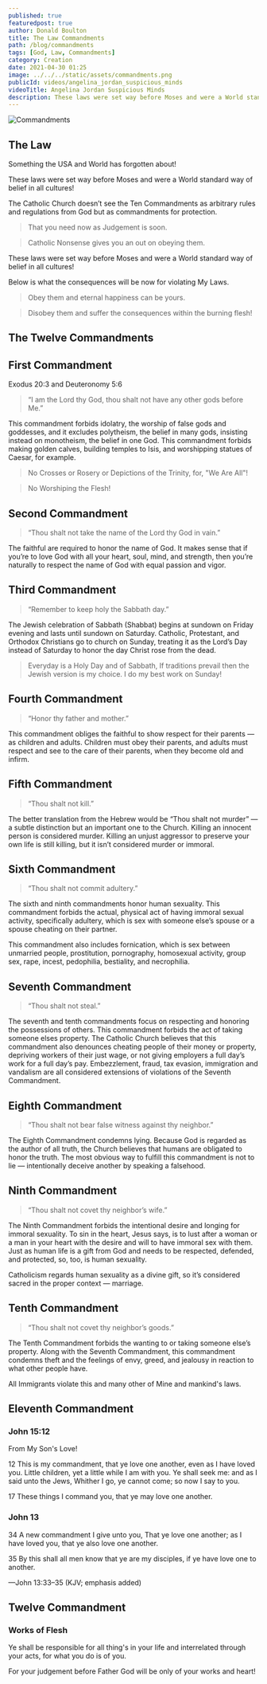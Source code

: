 ```yaml
---
published: true
featuredpost: true
author: Donald Boulton
title: The Law Commandments
path: /blog/commandments
tags: [God, Law, Commandments]
category: Creation
date: 2021-04-30 01:25
image: ../../../static/assets/commandments.png
publicId: videos/angelina_jordan_suspicious_minds
videoTitle: Angelina Jordan Suspicious Minds
description: These laws were set way before Moses and were a World standard way of belief in all cultures! Abide by them or your life is a lie!
---
```


![Commandments](../../../static/assets/commandments.png)

## The Law

Something the USA and World has forgotten about!

These laws were set way before Moses and were a World standard way of belief in all cultures!

The Catholic Church doesn’t see the Ten Commandments as arbitrary rules and regulations from God but as commandments for protection.

> That you need now as Judgement is soon.

> Catholic Nonsense gives you an out on obeying them.

These laws were set way before Moses and were a World standard way of belief in all cultures!

Below is what the consequences will be now for violating My Laws.

> Obey them and eternal happiness can be yours.

> Disobey them and suffer the consequences within the burning flesh!

## The Twelve Commandments

## First Commandment

Exodus 20:3 and Deuteronomy 5:6

> “I am the Lord thy God, thou shalt not have any other gods before Me.”

This commandment <Sparkles>forbids idolatry</Sparkles>, the worship of false gods and goddesses, and it excludes polytheism, the belief in many gods, insisting instead on monotheism, the belief in one God. This commandment forbids making golden calves, building temples to Isis, and worshipping statues of Caesar, for example.

> No Crosses or Rosery or Depictions of the Trinity, for, "We Are All"!

> No Worshiping the Flesh!

## Second Commandment

> “Thou shalt not take the name of the Lord thy God in vain.”

The faithful are required to honor the name of God. It makes sense that if you’re to love God with all your heart, soul, mind, and strength, then you’re naturally to respect the name of God with equal passion and vigor.

## Third Commandment

> “Remember to keep holy the Sabbath day.”

The Jewish celebration of Sabbath (Shabbat) begins at sundown on Friday evening and lasts until sundown on Saturday. Catholic, Protestant, and Orthodox Christians go to church on Sunday, treating it as the Lord’s Day instead of Saturday to honor the day Christ rose from the dead.

> Everyday is a Holy Day and of Sabbath, If traditions prevail then the Jewish version is my choice. I do my best work on Sunday!

## Fourth Commandment

> “Honor thy father and mother.”

This commandment obliges the faithful to show respect for their parents — as children and adults. Children must obey their parents, and adults must respect and see to the care of their parents, when they become old and infirm.

## Fifth Commandment

> “Thou shalt not kill.”

The better translation from the Hebrew would be “Thou shalt not murder” — a subtle distinction but an important one to the Church. Killing an innocent person is considered murder. Killing an unjust aggressor to preserve your own life is still killing, but it isn’t considered murder or immoral.

## Sixth Commandment

> “Thou shalt not commit adultery.”

The sixth and ninth commandments honor human sexuality. This commandment forbids the actual, physical act of having immoral sexual activity, specifically adultery, which is sex with someone else’s spouse or a spouse cheating on their partner.

This commandment also includes fornication, which is sex between unmarried people, prostitution, pornography, homosexual activity, group sex, rape, incest, pedophilia, bestiality, and necrophilia.

## Seventh Commandment

> “Thou shalt not steal.”

The seventh and tenth commandments focus on respecting and honoring the possessions of others.
This commandment forbids the act of taking someone elses property.
The Catholic Church believes that this commandment also denounces cheating people of their money or property, depriving workers of their just wage, or not giving employers a full day’s work for a full day’s pay.
Embezzlement, fraud, tax evasion, immigration and vandalism are all considered extensions of violations of the Seventh Commandment.

## Eighth Commandment

> “Thou shalt not bear false witness against thy neighbor.”

The Eighth Commandment condemns lying. Because God is regarded as the author of all truth, the Church believes that humans are obligated to honor the truth. The most obvious way to fulfill this commandment is not to lie — intentionally deceive another by speaking a falsehood.

## Ninth Commandment

> “Thou shalt not covet thy neighbor’s wife.”

The Ninth Commandment forbids the intentional desire and longing for immoral sexuality. To sin in the heart, Jesus says, is to lust after a woman or a man in your heart with the desire and will to have immoral sex with them. Just as human life is a gift from God and needs to be respected, defended, and protected, so, too, is human sexuality.

Catholicism regards human sexuality as a divine gift, so it’s considered sacred in the proper context — marriage.

## Tenth Commandment

> “Thou shalt not covet thy neighbor’s goods.”

The Tenth Commandment forbids the wanting to or taking someone else’s property.
Along with the Seventh Commandment, this commandment condemns theft and the feelings of envy, greed, and jealousy in reaction to what other people have.

All Immigrants violate this and many other of Mine and mankind's laws.

## Eleventh Commandment

### John 15:12

From My Son's Love!

12 This is my commandment, that ye love one another, even as I have loved you.
Little children, yet a little while I am with you. Ye shall seek me: and as I said unto the Jews, Whither I go, ye cannot come; so now I say to you.

17 These things I command you, that ye may love one another.

### John 13

34 A new commandment I give unto you, That ye love one another; as I have loved you, that ye also love one another.

35 By this shall all men know that ye are my disciples, if ye have love one to another.

—John 13:33–35 (KJV; emphasis added)

## Twelve Commandment

### Works of Flesh

Ye shall be responsible for all thing's in your life and interrelated through your acts, for what you do is of you.

For your judgement before Father God will be only of your works and heart!

<WavyHr className="mt-1 mb-1 text-fuchsia-600" />
